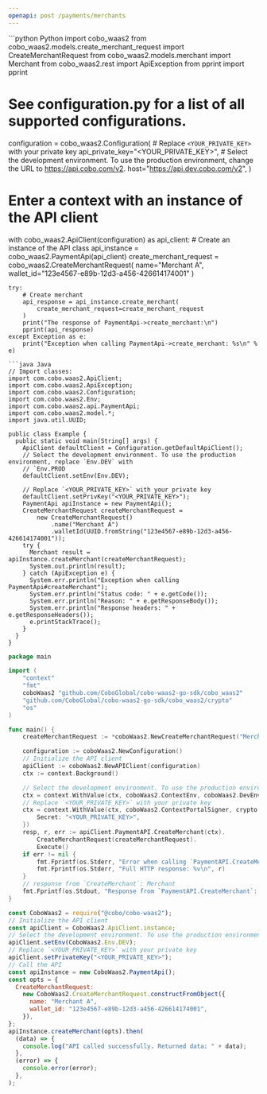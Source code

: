 ```yaml
---
openapi: post /payments/merchants
---
```


<RequestExample>
```python Python
import cobo_waas2
from cobo_waas2.models.create_merchant_request import CreateMerchantRequest
from cobo_waas2.models.merchant import Merchant
from cobo_waas2.rest import ApiException
from pprint import pprint

# See configuration.py for a list of all supported configurations.
configuration = cobo_waas2.Configuration(
    # Replace `<YOUR_PRIVATE_KEY>` with your private key
    api_private_key="<YOUR_PRIVATE_KEY>",
    # Select the development environment. To use the production environment, change the URL to https://api.cobo.com/v2.
    host="https://api.dev.cobo.com/v2",
)
# Enter a context with an instance of the API client
with cobo_waas2.ApiClient(configuration) as api_client:
    # Create an instance of the API class
    api_instance = cobo_waas2.PaymentApi(api_client)
    create_merchant_request = cobo_waas2.CreateMerchantRequest(
        name="Merchant A", wallet_id="123e4567-e89b-12d3-a456-426614174001"
    )

    try:
        # Create merchant
        api_response = api_instance.create_merchant(
            create_merchant_request=create_merchant_request
        )
        print("The response of PaymentApi->create_merchant:\n")
        pprint(api_response)
    except Exception as e:
        print("Exception when calling PaymentApi->create_merchant: %s\n" % e)

```
```java Java
// Import classes:
import com.cobo.waas2.ApiClient;
import com.cobo.waas2.ApiException;
import com.cobo.waas2.Configuration;
import com.cobo.waas2.Env;
import com.cobo.waas2.api.PaymentApi;
import com.cobo.waas2.model.*;
import java.util.UUID;

public class Example {
  public static void main(String[] args) {
    ApiClient defaultClient = Configuration.getDefaultApiClient();
    // Select the development environment. To use the production environment, replace `Env.DEV` with
    // `Env.PROD
    defaultClient.setEnv(Env.DEV);

    // Replace `<YOUR_PRIVATE_KEY>` with your private key
    defaultClient.setPrivKey("<YOUR_PRIVATE_KEY>");
    PaymentApi apiInstance = new PaymentApi();
    CreateMerchantRequest createMerchantRequest =
        new CreateMerchantRequest()
            .name("Merchant A")
            .walletId(UUID.fromString("123e4567-e89b-12d3-a456-426614174001"));
    try {
      Merchant result = apiInstance.createMerchant(createMerchantRequest);
      System.out.println(result);
    } catch (ApiException e) {
      System.err.println("Exception when calling PaymentApi#createMerchant");
      System.err.println("Status code: " + e.getCode());
      System.err.println("Reason: " + e.getResponseBody());
      System.err.println("Response headers: " + e.getResponseHeaders());
      e.printStackTrace();
    }
  }
}

```
```go Go
package main

import (
	"context"
	"fmt"
	coboWaas2 "github.com/CoboGlobal/cobo-waas2-go-sdk/cobo_waas2"
	"github.com/CoboGlobal/cobo-waas2-go-sdk/cobo_waas2/crypto"
	"os"
)

func main() {
	createMerchantRequest := *coboWaas2.NewCreateMerchantRequest("Merchant A", "123e4567-e89b-12d3-a456-426614174001")

	configuration := coboWaas2.NewConfiguration()
	// Initialize the API client
	apiClient := coboWaas2.NewAPIClient(configuration)
	ctx := context.Background()

	// Select the development environment. To use the production environment, replace coboWaas2.DevEnv with coboWaas2.ProdEnv
	ctx = context.WithValue(ctx, coboWaas2.ContextEnv, coboWaas2.DevEnv)
	// Replace `<YOUR_PRIVATE_KEY>` with your private key
	ctx = context.WithValue(ctx, coboWaas2.ContextPortalSigner, crypto.Ed25519Signer{
		Secret: "<YOUR_PRIVATE_KEY>",
	})
	resp, r, err := apiClient.PaymentAPI.CreateMerchant(ctx).
		CreateMerchantRequest(createMerchantRequest).
		Execute()
	if err != nil {
		fmt.Fprintf(os.Stderr, "Error when calling `PaymentAPI.CreateMerchant``: %v\n", err)
		fmt.Fprintf(os.Stderr, "Full HTTP response: %v\n", r)
	}
	// response from `CreateMerchant`: Merchant
	fmt.Fprintf(os.Stdout, "Response from `PaymentAPI.CreateMerchant`: %v\n", resp)
}

```
```javascript JavaScript
const CoboWaas2 = require("@cobo/cobo-waas2");
// Initialize the API client
const apiClient = CoboWaas2.ApiClient.instance;
// Select the development environment. To use the production environment, replace `Env.DEV` with `Env.PROD`
apiClient.setEnv(CoboWaas2.Env.DEV);
// Replace `<YOUR_PRIVATE_KEY>` with your private key
apiClient.setPrivateKey("<YOUR_PRIVATE_KEY>");
// Call the API
const apiInstance = new CoboWaas2.PaymentApi();
const opts = {
  CreateMerchantRequest:
    new CoboWaas2.CreateMerchantRequest.constructFromObject({
      name: "Merchant A",
      wallet_id: "123e4567-e89b-12d3-a456-426614174001",
    }),
};
apiInstance.createMerchant(opts).then(
  (data) => {
    console.log("API called successfully. Returned data: " + data);
  },
  (error) => {
    console.error(error);
  },
);

```
</RequestExample>